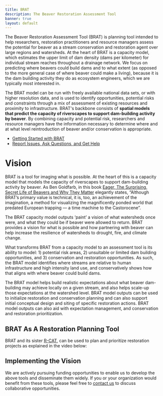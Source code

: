 ```yaml
---
title: BRAT
description: The Beaver Restoration Assessment Tool
banner: true
layout: default
---
```


The Beaver Restoration Assessment Tool (BRAT) is planning tool intended to help researchers, restoration practitioners and resource managers assess the potential for beaver as a stream conservation and restoration agent over large regions and watersheds. At the heart of BRAT is a capacity model, which estimates the upper limit of dam density (dams per kilometer) for individual stream reaches throughout a drainage network. We focus on predicting where beavers could build dams and to what extent (as opposed to the more general case of where beaver could make a living), because it is the dam building activity they do as ecosystem engineers, which we are typically most interested in.

The BRAT model can be run with freely available national data sets, or with higher resolution data, and is used to identify opportunities,  potential risks and constraints through a mix of assessment of existing resources and proximity to infrastructure. BRAT's backbone consists of **spatial models that predict the capacity of riverscapes to support dam-building activity by beaver**. By combining capacity and potential risk, researchers and resource managers have the information necessary to determine where and at what level reintroduction of beaver and/or conservation is appropriate.

- [Getting Started with BRAT]()
- [Report Issues, Ask Questions, and Get Help]()

# Vision

BRAT is a tool for imaging what is possible. At the heart of this is a capacity model that models the capacity of riverscapes to support dam-building activity by beaver. As Ben Goldfarb, in this book [Eager, The Surprising, Secret Life of Beavers and Why They Matter](https://www.amazon.com/Eager-Surprising-Secret-Beavers-Matter/dp/160358739X) elegantly states, “Although BRAT’s primary value is technical, it is, too, an achievement of the imagination, a method for visualizing the magnificently ponded world that predated European trapping — a time machine to the Castorocene”.

The BRAT capacity model outputs ‘paint’ a vision of what watersheds once were, and what they could be if beaver were allowed to return. BRAT provides a vision for what is possible and how partnering with beaver can help increase the resilience of watersheds to drought, fire, and climate change.

What transforms BRAT from a capacity model to an assessment tool is its ability to model: 1) potential risk areas, 2) unsuitable or limited dam building opportunities, and 3) conservation and restoration opportunities. As such, the BRAT model identifies where streams are relative to human infrastructure and high intensity land use, and conservatively shows how that aligns with where beaver could build dams.

The BRAT model helps build realistic expectations about what beaver dam-building may achieve locally on a given stream, and also helps scale-up those expectations at the watershed level. BRAT model outputs can be used to initialize restoration and conservation planning and can also support initial conceptual design and siting of specific restoration actions. BRAT model outputs can also aid with expectation management, and conservation and restoration prioritization.

## BRAT As A Restoration Planning Tool

BRAT and its sister [R-CAT](http://rcat.riverscapes.net), can be used to plan and prioritize restoration projects as explained in the video below:

<Youtube embedId="e28Ix-08PdM"/>

## Implementing the Vision

We are actively pursuing funding opportunities to enable us to develop the above tools and disseminate them widely.  If you or your organization would benefit from these tools, please feel free to [contact us](http://www.joewheaton.org/contact.html) to discuss collaborative opportunities.
